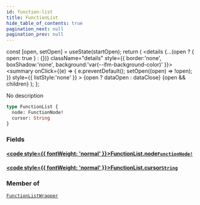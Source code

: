 ```yaml
---
id: function-list
title: FunctionList
hide_table_of_contents: true
pagination_next: null
pagination_prev: null
---
```







  const [open, setOpen] = useState(startOpen);
  return (
    <details {...(open ? { open: true } : {})} className="details" style={{ border:'none', boxShadow:'none', background:'var(--ifm-background-color)' }}>
      <summary
        onClick={(e) => {
          e.preventDefault();
          setOpen((open) => !open);
        }}
        style={{ listStyle:'none' }}
      >
      {open ? dataOpen : dataClose}
      </summary>
      {open && children}
    </details>
  );
};




No description


```graphql
type FunctionList {
  node: FunctionNode!
  cursor: String
}
```




### Fields

#### [<code style={{ fontWeight: 'normal' }}>FunctionList.<b>node</b></code>](#)<Bullet />[`FunctionNode!`](/cris/objects/function-node) <Badge class="secondary" text="non-null"/> <Badge class="secondary" text="object"/>
> 
> 

#### [<code style={{ fontWeight: 'normal' }}>FunctionList.<b>cursor</b></code>](#)<Bullet />[`String`](/cris/scalars/string) <Badge class="secondary" text="scalar"/>
> 
> 



### Member of

[`FunctionListWrapper`](/cris/objects/function-list-wrapper)  <Badge class="secondary" text="object"/>

